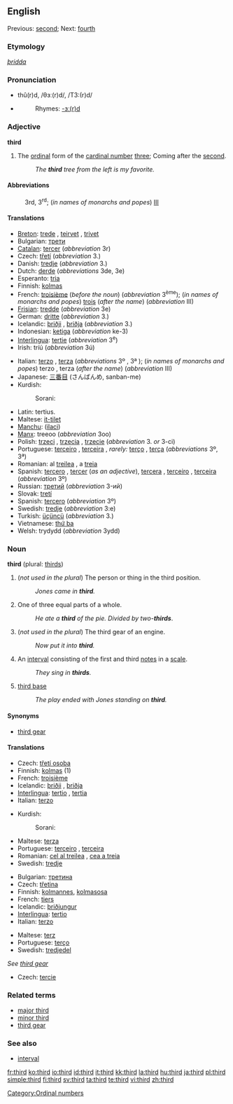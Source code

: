 {{wikipedia|dab=third}}
==English==
Previous: [[second]]; Next: [[fourth]]

===Etymology===
{{OE.}} ''[[þridda]]''

===Pronunciation===
* thû(r)d, /θɜː(r)d/, /T3:(r)d/
* {{audio|en-us-third.ogg|Audio (US)}}
*: Rhymes: [[Rhymes:English:-ɜː(r)d|-ɜː(r)d]]

===Adjective===
'''third'''

# The [[ordinal number|ordinal]] form of the [[cardinal number]] [[three]]; Coming after the [[second]].
#: ''The '''third''' tree from the left is my favorite.''

====Abbreviations====
: 3rd, 3<sup>rd</sup>; (''in names of monarchs and popes'') [[III]]

====Translations====
{{trans-top|the ordinal form of the cardinal number three}}
* [[Breton]]: [[trede]] {{m|f}}, [[teirvet]] {{f}}, [[trivet]] {{m}}
* Bulgarian: [[трети]] {{m}}
* [[Catalan]]: [[tercer]] (''abbreviation'' 3r)
* Czech: [[třetí]] (''abbreviation'' 3.)
* Danish: [[tredje]] (''abbreviation'' 3.)
* Dutch: [[derde]] (''abbreviations'' 3de, 3e)
* Esperanto: [[tria]]
* Finnish: [[kolmas]]
* French: [[troisième]] {{m|f}} (''before the noun'') (''abbreviation'' 3<sup>ème</sup>); (''in names of monarchs and popes'') [[trois]] {{m|f}} (''after the name'') (''abbreviation'' III)
* [[Frisian]]: [[tredde]] (''abbreviation'' 3e)
* German: [[dritte]] (''abbreviation'' 3.)
* Icelandic: [[þriðji]] {{m}}, [[þriðja]] {{f|n}} (''abbreviation'' 3.)
* Indonesian: [[ketiga]] (''abbreviation'' ke-3)
* [[Interlingua]]: [[tertie]] (''abbreviation'' 3<sup>e</sup>)
* Irish: tríú (''abbreviation'' 3ú)
{{trans-mid}}
* Italian: [[terzo]] {{m}}, [[terza]] {{f}} (''abbreviations'' 3º {{m}}, 3ª {{f}}); (''in names of monarchs and popes'') terzo {{m}}, terza {{f}} (''after the name'') (''abbreviation'' III)
* Japanese: [[三番目]] (さんばんめ, sanban-me)
* Kurdish: 
*:Sorani: {{t|ku|سێیه‌م|tr=saeam|sc=KUchar}}
* Latin: tertius.
* Maltese: [[it-tilet]]
* [[Manchu]]: ([[ilaci]])
* [[Manx]]: treeoo (''abbreviation'' 3oo)
* Polish: [[trzeci]] {{m}}, [[trzecia]] {{f}}, [[trzecie]] {{n}} (''abbreviation'' 3. ''or'' 3-ci)
* Portuguese: [[terceiro]] {{m}}, [[terceira]] {{f}}, ''rarely:'' [[terço]] {{m}}, [[terça]] {{f}} (''abbreviations'' 3º, 3ª)
* Romanian: al [[treilea]] {{m}}, a [[treia]] {{f}}
* Spanish: [[tercero]] {{m}}, [[tercer]] {{m}} (''as an adjective''), [[tercera]] {{f}}, [[terceiro]] {{m}}, [[terceira]] {{f}} (''abbreviation'' 3º)
* Russian: [[третий]] (''abbreviation'' 3-ий)
* Slovak: [[tretí]]
* Spanish: [[tercero]] (''abbreviation'' 3º)
* Swedish: [[tredje]] (''abbreviation'' 3:e)
* Turkish: [[üçüncü]] (''abbreviation'' 3.)
* Vietnamese: [[thứ ba]]
* Welsh: trydydd (''abbreviation'' 3ydd)
{{trans-bottom}}

===Noun===
'''third''' (plural: [[thirds]])

# (''not used in the plural'') The person or thing in the third position.
#: ''Jones came in '''third'''.''
# One of three equal parts of a whole.
#: ''He ate a '''third''' of the pie. Divided by two-'''thirds'''''.
# (''not used in the plural'') The third gear of an engine.
#: ''Now put it into '''third'''.''
# {{music}} An [[interval]] consisting of the first and third [[notes]] in a [[scale]].
#: ''They sing in '''thirds'''.''
# {{baseball}} [[third base]]
#: ''The play ended with Jones standing on '''third'''.''

====Synonyms====
* {{i-c|gear}} [[third gear]]

====Translations====

{{trans-top|person or thing in the third position}}
* Czech: [[třetí osoba]] {{f}}
* Finnish: [[kolmas]] (1)
* French: [[troisième]] {{m|f}}
* Icelandic: [[þriðji]] {{m}}, [[þriðja]] {{f|n}}
* [[Interlingua]]: [[tertio]] {{m}}, [[tertia]] {{f}}
* Italian: [[terzo]] {{m|f}}
{{trans-mid}}
* Kurdish: 
*:Sorani: {{t|ku|سێیه‌م|tr=saeam|sc=KUchar}}
* Maltese: [[terza]] {{m|f}}
* Portuguese: [[terceiro]] {{m}}, [[terceira]] {{f}}
* Romanian: [[cel al treilea]] {{m}}, [[cea a treia]] {{f}}
* Swedish: [[tredje]]
{{trans-bottom}}

{{trans-top|one of three equal parts of a whole}}
* Bulgarian: [[третина]] {{f}}
* Czech: [[třetina]] {{f}}
* Finnish: [[kolmannes]], [[kolmasosa]]
* French: [[tiers#French|tiers]] {{m}}
* Icelandic: [[þriðjungur]] {{m}}
* [[Interlingua]]: [[tertio]]
* Italian: [[terzo]] {{m}}
{{trans-mid}}
* Maltese: [[terz]]
* Portuguese: [[terço]] {{m}}
* Swedish: [[tredjedel]]
{{trans-bottom}}

{{trans-top|third gear}}
''See [[third gear]]''
{{trans-bottom}}

{{trans-top|interval}}
* Czech: [[tercie]] {{f}}
{{trans-mid}}
{{trans-bottom}}

===Related terms===
* [[major third]]
* [[minor third]]
* [[third gear]]
{{wikipedia|Third person}}

===See also===
* [[interval]]

[[Category:Ordinal numbers]]

[[fr:third]]
[[ko:third]]
[[io:third]]
[[id:third]]
[[it:third]]
[[kk:third]]
[[la:third]]
[[hu:third]]
[[ja:third]]
[[pl:third]]
[[simple:third]]
[[fi:third]]
[[sv:third]]
[[ta:third]]
[[te:third]]
[[vi:third]]
[[zh:third]]